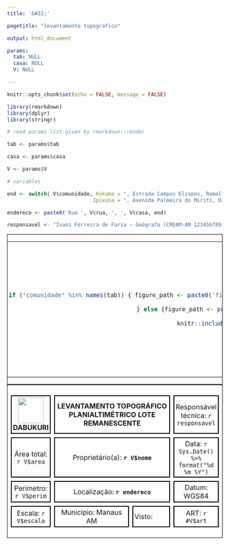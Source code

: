 ```yaml
---
title: '&#32;'

pagetitle: "levantamento topografico"

output: html_document

params:
  tab: NULL
  casa: NULL
  V: NULL

---
```


<style>
body{
  text-size:14px;
  size: A4 landscape;
  margin: 0;
  width: 297mm; 
  height: 209mm;
  <!--border: 0.2px solid black;-->
}
@media print {
  @page {
    size: A4 landscape;
  }
}
.container {
  align-items: center;
  justify-content: center 
  display: grid;<!--  flex; -->
  grid-template-columns: 600px auto ;
  column-gap: 5px;
}
</style>

```r
knitr::opts_chunk$set(echo = FALSE, message = FALSE)

library(rmarkdown)
library(dplyr)
library(stringr)

# read params list given by rmarkdown::render 

tab <- params$tab

casa <- params$casa

V <- params$V

# variables

end <- switch( V$comunidade, Kokama = ", Estrada Campos Elíseos, Ramal Brasileirinho, km8",
                            Ipixuna = ", Avenida Palmeira do Miriti, Distrito Industrial II - 69075")

endereco <- paste0('Rua ', V$rua, ', ', V$casa, end)

responsavel <- "Ivani Ferreira de Faria – Geógrafa (CREAM-AM 123456789-0)"

```

<!-- MAP + 2 INSETS (SMALL MAP AND SMALL TABLE) -->
<div class="container" width = 100% style = "border:1px solid black">

<table style="border:0px margin:0px" >
<!-- first row -->
<tr>
<td rowspan = '3' width = 80% style = "border:0px;">

<div class = 'image' style="float:left">
```r

if ("comunidade" %in% names(tab)) { figure_path <- paste0('figures/', V$comunidade[1], '/', V$comunidade[1], '_casa_', V$id, '.png')

    } else {figure_path <- paste0('figures/casa___', V$id, '.png')}

knitr::include_graphics(figure_path)
```
</div>

</td>

<td style='border:0px; '> <!-- <img width = 60px src = "figures/DABUKURI.png"> <b> DABUKURI</b> -->
</td></tr>

<!--tr><td style='border:0px; display:flex'><b style = 'float;left'> COPIME </b><img width = 60px  style = "float:right" src = "figures/COPIME.png"></td></tr-->

<!-- second row -->
<tr>
<td style = 'border:0px' >
```r

if ("comunidade" %in% names(tab)) { figure_path <- paste0('figures/', V$comunidade[1], '/', V$comunidade[1],'_inset_casa_', V$id, '.png')

   } else { figure_path <- paste0('figures/inset/inset__', V$id, '.png') }  ## CHECK FIGURES' ID !!

knitr::include_graphics(figure_path)
```
</td>
</tr>

<!-- third row -->
<tr>
<td style='border:0px'>
<table style="border-collapse: separate; border-spacing: 0px; background: #ddd">
  <style>
    td { border: 0.3 px solid black; text-align: center; padding:3px }
  </style>
<tr><td> Estação </td><td> Vante </td><td> Distância(m) </td></tr>
<tr><td>M01</td> <td>M02</td> <td>`r V$dist_frente` m </td></tr>
<tr><td>M02</td> <td>M03</td> <td>`r V$dist_lateral` m </td></tr>
<tr><td>M03</td> <td>M04</td> <td>`r V$dist_frente` m </td></tr>
<tr><td>M04</td> <td>M01</td> <td>`r V$dist_lateral` m </td></tr>
</table>
</td></tr></table></div>

<div class = "container" width = 100% style = "border:1px solid black">
<table style="border-collapse: separate; border-spacing: 8px;">
  <style>
    td { border: 2px solid black; text-align: center; }
  </style>
<tr height = 45px>
  <td width = 20% > 
  <img width = 60px src = "figures/DABUKURI.png">
  <b>DABUKURI</b> 
  </td>
  <td width = 60% colspan="2"> <b>LEVANTAMENTO TOPOGRÁFICO PLANIALTIMÉTRICO LOTE REMANESCENTE</b> </td>
  <td width = 20%> Responsável técnica: `r responsavel`</td>
</tr>

<tr height = 30px>
  <td width = 20% > Área total: `r V$area` </td>
  <td width = 60% colspan="2"> Proprietário(a): __`r V$nome`__ </td>
  <td width = 20%> Data: `r Sys.Date() %>% format("%d %m %Y")`</td>
</tr>

<tr height = 30px>
<td width = 20% > Perimetro: `r V$perim` </td>
<td width = 60% colspan="2"> Localização: __`r endereco `__ </td>
<td width = 20%> Datum: WGS84 </td>
</tr>

<tr height = 30px>
<td width = 20% > Escala: `r V$escala` </td>
<td width = 40%> Município: Manaus AM </td>
<td width = 20% style="text-align:left"> Visto: </td>
<td width = 20%> ART: `r #V$art` </td>
</tr>

</table>

</div>

